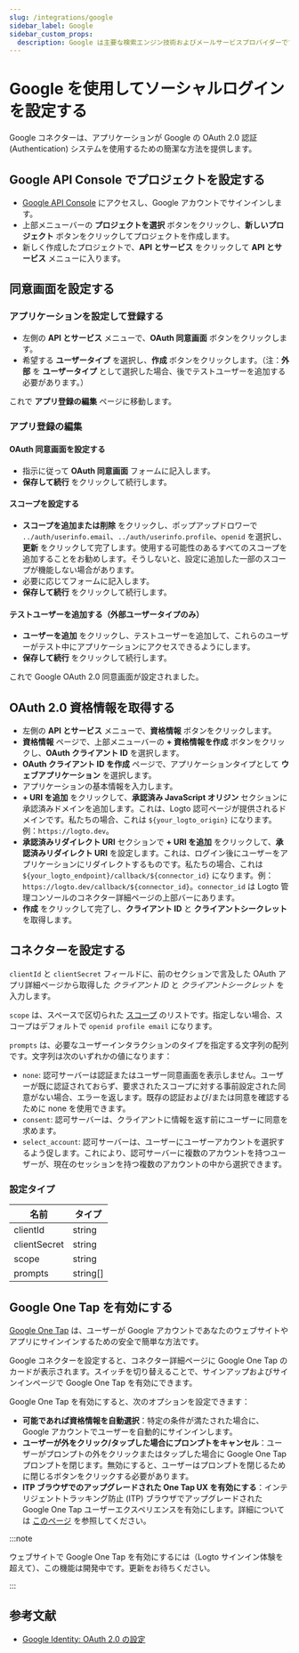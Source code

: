 ```yaml
---
slug: /integrations/google
sidebar_label: Google
sidebar_custom_props:
  description: Google は主要な検索エンジン技術およびメールサービスプロバイダーです。
---
```



# Google を使用してソーシャルログインを設定する

Google コネクターは、アプリケーションが Google の OAuth 2.0 認証 (Authentication) システムを使用するための簡潔な方法を提供します。

<GuideTip />

## Google API Console でプロジェクトを設定する

- [Google API Console](https://console.developers.google.com) にアクセスし、Google アカウントでサインインします。
- 上部メニューバーの **プロジェクトを選択** ボタンをクリックし、**新しいプロジェクト** ボタンをクリックしてプロジェクトを作成します。
- 新しく作成したプロジェクトで、**API とサービス** をクリックして **API とサービス** メニューに入ります。

## 同意画面を設定する

### アプリケーションを設定して登録する

- 左側の **API とサービス** メニューで、**OAuth 同意画面** ボタンをクリックします。
- 希望する **ユーザータイプ** を選択し、**作成** ボタンをクリックします。（注：**外部** を **ユーザータイプ** として選択した場合、後でテストユーザーを追加する必要があります。）

これで **アプリ登録の編集** ページに移動します。

### アプリ登録の編集

#### OAuth 同意画面を設定する

- 指示に従って **OAuth 同意画面** フォームに記入します。
- **保存して続行** をクリックして続行します。

#### スコープを設定する

- **スコープを追加または削除** をクリックし、ポップアップドロワーで `../auth/userinfo.email`、`../auth/userinfo.profile`、`openid` を選択し、**更新** をクリックして完了します。使用する可能性のあるすべてのスコープを追加することをお勧めします。そうしないと、設定に追加した一部のスコープが機能しない場合があります。
- 必要に応じてフォームに記入します。
- **保存して続行** をクリックして続行します。

#### テストユーザーを追加する（外部ユーザータイプのみ）

- **ユーザーを追加** をクリックし、テストユーザーを追加して、これらのユーザーがテスト中にアプリケーションにアクセスできるようにします。
- **保存して続行** をクリックして続行します。

これで Google OAuth 2.0 同意画面が設定されました。

## OAuth 2.0 資格情報を取得する

- 左側の **API とサービス** メニューで、**資格情報** ボタンをクリックします。
- **資格情報** ページで、上部メニューバーの **+ 資格情報を作成** ボタンをクリックし、**OAuth クライアント ID** を選択します。
- **OAuth クライアント ID を作成** ページで、アプリケーションタイプとして **ウェブアプリケーション** を選択します。
- アプリケーションの基本情報を入力します。
- **+ URI を追加** をクリックして、**承認済み JavaScript オリジン** セクションに承認済みドメインを追加します。これは、Logto 認可ページが提供されるドメインです。私たちの場合、これは `${your_logto_origin}` になります。例：`https://logto.dev`。
- **承認済みリダイレクト URI** セクションで **+ URI を追加** をクリックして、**承認済みリダイレクト URI** を設定します。これは、ログイン後にユーザーをアプリケーションにリダイレクトするものです。私たちの場合、これは `${your_logto_endpoint}/callback/${connector_id}` になります。例：`https://logto.dev/callback/${connector_id}`。`connector_id` は Logto 管理コンソールのコネクター詳細ページの上部バーにあります。
- **作成** をクリックして完了し、**クライアント ID** と **クライアントシークレット** を取得します。

## コネクターを設定する

`clientId` と `clientSecret` フィールドに、前のセクションで言及した OAuth アプリ詳細ページから取得した _クライアント ID_ と _クライアントシークレット_ を入力します。

`scope` は、スペースで区切られた [スコープ](https://developers.google.com/identity/protocols/oauth2/scopes) のリストです。指定しない場合、スコープはデフォルトで `openid profile email` になります。

`prompts` は、必要なユーザーインタラクションのタイプを指定する文字列の配列です。文字列は次のいずれかの値になります：

- `none`: 認可サーバーは認証またはユーザー同意画面を表示しません。ユーザーが既に認証されておらず、要求されたスコープに対する事前設定された同意がない場合、エラーを返します。既存の認証および/または同意を確認するために none を使用できます。
- `consent`: 認可サーバーは、クライアントに情報を返す前にユーザーに同意を求めます。
- `select_account`: 認可サーバーは、ユーザーにユーザーアカウントを選択するよう促します。これにより、認可サーバーに複数のアカウントを持つユーザーが、現在のセッションを持つ複数のアカウントの中から選択できます。

### 設定タイプ

| 名前         | タイプ   |
| ------------ | -------- |
| clientId     | string   |
| clientSecret | string   |
| scope        | string   |
| prompts      | string[] |

## Google One Tap を有効にする

[Google One Tap](https://developers.google.com/identity/gsi/web/guides/features) は、ユーザーが Google アカウントであなたのウェブサイトやアプリにサインインするための安全で簡単な方法です。

Google コネクターを設定すると、コネクター詳細ページに Google One Tap のカードが表示されます。スイッチを切り替えることで、サインアップおよびサインインページで Google One Tap を有効にできます。

Google One Tap を有効にすると、次のオプションを設定できます：

- **可能であれば資格情報を自動選択**：特定の条件が満たされた場合に、Google アカウントでユーザーを自動的にサインインします。
- **ユーザーが外をクリック/タップした場合にプロンプトをキャンセル**：ユーザーがプロンプトの外をクリックまたはタップした場合に Google One Tap プロンプトを閉じます。無効にすると、ユーザーはプロンプトを閉じるために閉じるボタンをクリックする必要があります。
- **ITP ブラウザでのアップグレードされた One Tap UX を有効にする**：インテリジェントトラッキング防止 (ITP) ブラウザでアップグレードされた Google One Tap ユーザーエクスペリエンスを有効にします。詳細については [このページ](https://developers.google.com/identity/gsi/web/guides/features#upgraded_ux_on_itp_browsers) を参照してください。

:::note

ウェブサイトで Google One Tap を有効にするには（Logto サインイン体験を超えて）、この機能は開発中です。更新をお待ちください。

:::

## 参考文献

- [Google Identity: OAuth 2.0 の設定](https://developers.google.com/identity/protocols/oauth2/openid-connect#appsetup)
